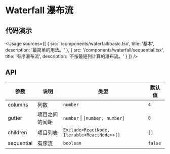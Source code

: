 
# Waterfall 瀑布流

## 代码演示

<Usage
  sources={[
    {
      src: '/components/waterfall/basic.tsx',
      title: '基本',
      description: '最简单的用法。'
    },
    {
      src: '/components/waterfall/sequential.tsx',
      title: '有序瀑布流',
      description: '不按最短列计算的瀑布流。'
    }
  ]}
/>

## API

| 参数       | 说明           | 类型                                        | 默认值  |
| ---------- | -------------- | ------------------------------------------- | ------- |
| columns    | 列数           | `number`                                    | `4`     |
| gutter     | 项目之间的间距 | `number` \| `[number, number]`              | `8`     |
| children   | 项目列表       | `Exclude<ReactNode, Iterable<ReactNode>>[]` | `[]`    |
| sequential | 有序流         | `boolean`                                   | `false` |
